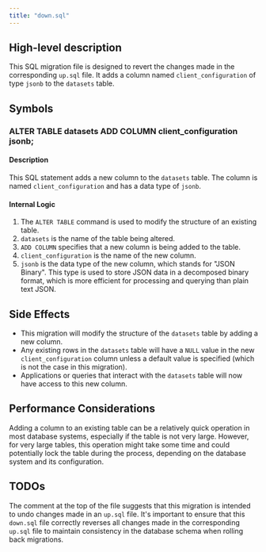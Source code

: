 ```yaml
---
title: "down.sql"
---
```


## High-level description
This SQL migration file is designed to revert the changes made in the corresponding `up.sql` file. It adds a column named `client_configuration` of type `jsonb` to the `datasets` table.

## Symbols

### ALTER TABLE datasets ADD COLUMN client_configuration jsonb;
#### Description
This SQL statement adds a new column to the `datasets` table. The column is named `client_configuration` and has a data type of `jsonb`.

#### Internal Logic
1. The `ALTER TABLE` command is used to modify the structure of an existing table.
2. `datasets` is the name of the table being altered.
3. `ADD COLUMN` specifies that a new column is being added to the table.
4. `client_configuration` is the name of the new column.
5. `jsonb` is the data type of the new column, which stands for "JSON Binary". This type is used to store JSON data in a decomposed binary format, which is more efficient for processing and querying than plain text JSON.

## Side Effects
- This migration will modify the structure of the `datasets` table by adding a new column.
- Any existing rows in the `datasets` table will have a `NULL` value in the new `client_configuration` column unless a default value is specified (which is not the case in this migration).
- Applications or queries that interact with the `datasets` table will now have access to this new column.

## Performance Considerations
Adding a column to an existing table can be a relatively quick operation in most database systems, especially if the table is not very large. However, for very large tables, this operation might take some time and could potentially lock the table during the process, depending on the database system and its configuration.

## TODOs
The comment at the top of the file suggests that this migration is intended to undo changes made in an `up.sql` file. It's important to ensure that this `down.sql` file correctly reverses all changes made in the corresponding `up.sql` file to maintain consistency in the database schema when rolling back migrations.